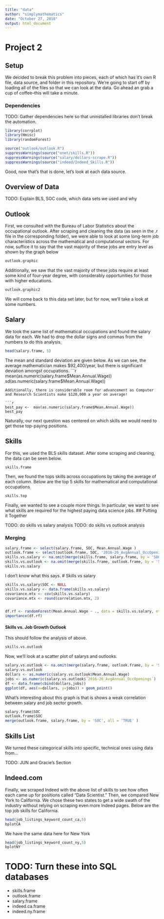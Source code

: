 ```yaml
---
title: "data"
author: "simplymathematics"
date: "October 27, 2018"
output: html_document
---
```


# Project 2
## Setup
We decided to break this problem into pieces, each of which has it's own R file, data source, and folder in this repository. We're going to start off by loading all of the files so that we can look at the data. Go ahead an grab a cup of coffee--this will take a minute.

### Dependencies
TODO: Gather dependencies here so that uninstalled libraries don't break the automation.
```r
library(corrplot)
library(Hmisc)
library(randomForest)
```


```r
source("outlook/outlook.R")
suppressWarnings(source("onet/skills.R"))
suppressWarnings(source("salary/dollars-scrape.R"))
suppressWarnings(source("indeed/Indeed_Skills.R"))
```

Good, now that's that is done, let's look at each data source. 

## Overview of Data

TODO: Explain BLS, SOC code, which data sets we used and why

## Outlook

First, we consulted with the Bureau of Labor Statistics about the occupational outlook. After scraping and cleaning the data (as seen in the .r file in the corresponding folder), we were able to look at some long-term job characteristics across the mathematical and computational sectors. For now, suffice it to say that the vast majority of these jobs are entry level as shown by the graph below

```r
outlook.graphic
```
Additionally, we saw that the vast majority of these jobs require at least some kind of four-year degree, with considerably opportunities for those with higher educations.
```r
outlook.graphic2
```
We will come back to this data set later, but for now, we'll take a look at some numbers.

## Salary
We took the same list of mathematical occupations and found the salary data for each. We had to drop the dollar signs and commas from the numbers to do this analysis.
```r
head(salary.frame, 5)
```
The mean and standard deviation are given below. As we can see, the average mathematician makes $92,400/year, but there is significant deviation amongst occupations.
```r
mean(as.numeric(salary.frame$Mean.Annual.Wage))
sd(as.numeric(salary.frame$Mean.Annual.Wage))
```
Additionally, there is considerable room for advancement as Computer and Research Scientists make $120,000 a year on average!

```r
best_pay <-  max(as.numeric(salary.frame$Mean.Annual.Wage))
best_pay
```
Naturally, our next question was centered on which skills we would need to get those top-paying positions.

## Skills
For this, we used the BLS skills dataset. After some scraping and cleaning, the data can be seen below.
```r
skills.frame
```
Then, we found the tops skills across occupations by taking the average of each column. Below are the top 5 skills for mathematical and computational occupations
```r
skills.top
```
Finally, we wanted to see a couple more things. In particular, we want to see what skills are required for the highest paying data science jobs.
## Putting it Together

TODO: do skills vs salary analysis
TODO: do skills vs outlook analysis

### Merging

```r
salary.frame <- select(salary.frame, SOC, Mean.Annual.Wage )
outlook.frame <- select(outlook.frame, SOC, '2016-26_AvgAnnual_OccOpenings')
skills.vs.salary <- na.omit(merge(skills.frame, salary.frame, by = 'SOC', all = TRUE))
skills.vs.outlook <- na.omit(merge(skills.frame, outlook.frame, by = 'SOC', all = TRUE))
skills.vs.salary

```

I don't know what this says.
# Skills vs salary
```r
skills.vs.salary$SOC <- NULL
skills.vs.salary <- data.frame(skills.vs.salary)
covariance.mtx <- cov(skills.vs.salary)
covariance.mtx <- round(correlation.mtx, 2)


df.rf <- randomForest(Mean.Annual.Wage ~ ., data = skills.vs.salary, ntree = 1000, keep.forest = FALSE, importance =TRUE)
importance(df.rf)

```
#### Skills vs. Job Growth Outlook
This should follow the analysis of above.
```r
skills.vs.outlook
```

Now, we'll look at  a scatter plot of salarys and outlooks. 
```r
salary.vs.outlook <- na.omit(merge(salary.frame, outlook.frame, by = 'SOC', all = TRUE))
salary.vs.outlook
dollars <- as.numeric(salary.vs.outlook$Mean.Annual.Wage)
jobs <- as.numeric(salary.vs.outlook$`2016-26_AvgAnnual_OccOpenings`)
df <- data.frame(cbind(dollars,jobs))
ggplot(df, aes(x=dollars, y=jobs)) + geom_point() 
```
What's interesting about this graph is that is shows a weak correlation between salary and job sector growth.

```r

salary.frame$SOC
outlook.frame$SOC
merge(outlook.frame, salary.frame, by = 'SOC', all = 'TRUE' )
```

## Skills List
We turned these categorical skills into specific, technical ones using data from...

TODO: JUN and Gracie's Section

## Indeed.com
Finally, we scraped Indeed with the above list of skills to see how often each came up for positions called "Data Scientist." Then, we compared New York to California. We chose these two states to get a wide swath of the industry without relying on scraping even more Indeed pages. Below are the top job skills for California.

```r
head(job_listings_keyword_count_ca,5)
bplotCA
```
We have the same data here for New York
```r
head(job_listings_keyword_count_ny,5)
bplotNY
```

# TODO: Turn these into SQL databases
 + skills.frame
 + outlook.frame
 + salary.frame
 + indeed.ca.frame
 + indeed.ny.frame
